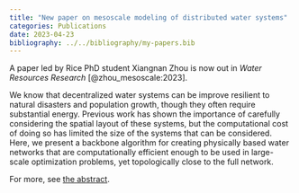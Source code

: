 ```yaml
---
title: "New paper on mesoscale modeling of distributed water systems"
categories: Publications
date: 2023-04-23
bibliography: ../../bibliography/my-papers.bib
---
```


A paper led by Rice PhD student Xiangnan Zhou is now out in *Water Resources Research* [@zhou_mesoscale:2023].

We know that decentralized water systems can be improve resilient to natural disasters and population growth, though they often require substantial energy.
Previous work has shown the importance of carefully considering the spatial layout of these systems, but the computational cost of doing so has limited the size of the systems that can be considered.
Here, we present a backbone algorithm for creating physically based water networks that are computationally efficient enough to be used in large-scale optimization problems, yet topologically close to the full network. 

For more, see [the abstract](/bibliography/publications/article/zhou_mesoscale_2023.qmd).